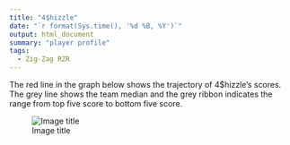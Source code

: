 ```yaml
---
title: "4$hizzle"
date: "`r format(Sys.time(), '%d %B, %Y')`"
output: html_document
summary: "player profile"
tags:
  - Zig-Zag RZR
---
```


The red line in the graph below shows the trajectory of 4$hizzle's scores. The grey line shows the team median and the grey ribbon indicates the range from top five score to bottom five score.

![Image title](4hizzle.jpg)
